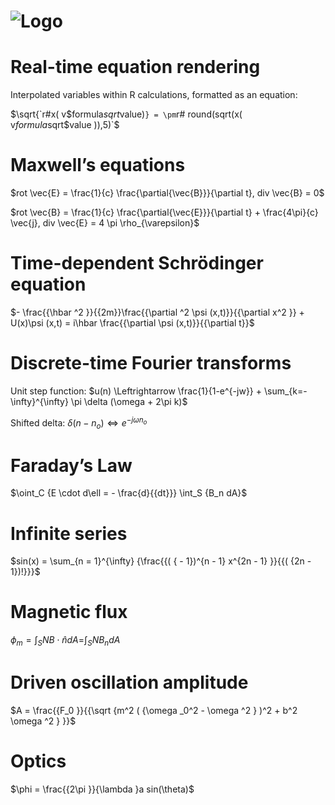 # ![Logo](../images/app-title.png)

# Real-time equation rendering

Interpolated variables within R calculations, formatted as an equation:

$\sqrt{`r#x( v$formula$sqrt$value)`} = \pm `r# round(sqrt(x( v$formula$sqrt$value )),5)`$

# Maxwell's equations

$rot \vec{E} = \frac{1}{c} \frac{\partial{\vec{B}}}{\partial t}, div \vec{B} = 0$

$rot \vec{B} = \frac{1}{c} \frac{\partial{\vec{E}}}{\partial t} + \frac{4\pi}{c} \vec{j}, div \vec{E} = 4 \pi \rho_{\varepsilon}$

# Time-dependent Schrödinger equation

$- \frac{{\hbar ^2 }}{{2m}}\frac{{\partial ^2 \psi (x,t)}}{{\partial x^2 }} + U(x)\psi (x,t) = i\hbar \frac{{\partial \psi (x,t)}}{{\partial t}}$

# Discrete-time Fourier transforms

Unit step function: $u(n) \Leftrightarrow \frac{1}{1-e^{-jw}} + \sum_{k=-\infty}^{\infty} \pi \delta (\omega + 2\pi k)$

Shifted delta: $\delta (n - n_o ) \Leftrightarrow e^{ - j\omega n_o }$

# Faraday's Law

$\oint_C {E \cdot d\ell  =  - \frac{d}{{dt}}} \int_S {B_n dA}$

# Infinite series

$sin(x) = \sum_{n = 1}^{\infty}  {\frac{{( { - 1})^{n - 1} x^{2n - 1} }}{{( {2n - 1})!}}}$

# Magnetic flux

$\phi _m  = \int_S {N{{B}} \cdot {{\hat n}}dA = } \int_S {NB_n dA}$

# Driven oscillation amplitude

$A = \frac{{F_0 }}{{\sqrt {m^2 ( {\omega _0^2  - \omega ^2 } )^2  + b^2 \omega ^2 } }}$

# Optics

$\phi  = \frac{{2\pi }}{\lambda }a sin(\theta)$
